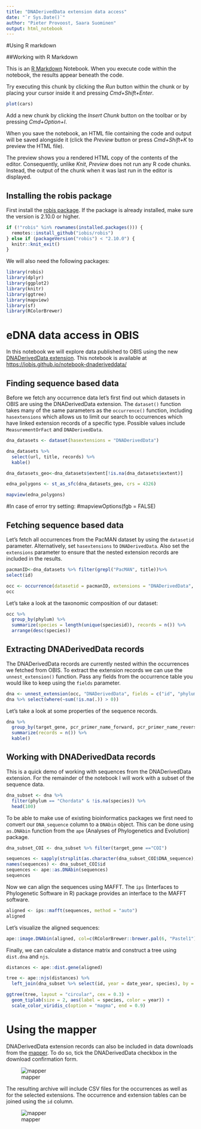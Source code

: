```yaml
---
title: "DNADerivedData extension data access"
date: "`r Sys.Date()`"
author: "Pieter Provoost, Saara Suominen"
output: html_notebook
---
```


#Using R markdown

##Working with R Markdown

This is an [R Markdown](http://rmarkdown.rstudio.com) Notebook. When you execute code within the notebook, the results appear beneath the code. 

Try executing this chunk by clicking the *Run* button within the chunk or by placing your cursor inside it and pressing *Cmd+Shift+Enter*. 

```r
plot(cars)
```

Add a new chunk by clicking the *Insert Chunk* button on the toolbar or by pressing *Cmd+Option+I*.

When you save the notebook, an HTML file containing the code and output will be saved alongside it (click the *Preview* button or press *Cmd+Shift+K* to preview the HTML file). 

The preview shows you a rendered HTML copy of the contents of the editor. Consequently, unlike *Knit*, *Preview* does not run any R code chunks. Instead, the output of the chunk when it was last run in the editor is displayed.


## Installing the robis package

First install the [robis package](https://github.com/iobis/robis). If the package is already installed, make sure the version is 2.10.0 or higher.

```r
if (!"robis" %in% rownames(installed.packages())) {
  remotes::install_github("iobis/robis")
} else if (packageVersion("robis") < "2.10.0") {
  knitr::knit_exit()
}

```

We will also need the following packages:


```r
library(robis)
library(dplyr)
library(ggplot2)
library(knitr)
library(ggtree)
library(mapview)
library(sf)
library(RColorBrewer)
```



# eDNA data access in OBIS

In this notebook we will explore data published to OBIS using the new [DNADerivedData extension](https://rs.gbif.org/extension/gbif/1.0/dna_derived_data_2021-07-05.xml). This notebook is available at [https://iobis.github.io/notebook-dnaderiveddata/](https://iobis.github.io/notebook-dnaderiveddata/)


## Finding sequence based data

Before we fetch any occurrence data let's first find out which datasets in OBIS are using the DNADerivedData extension. The `dataset()` function takes many of the same parameters as the `occurrence()` function, including `hasextensions` which allows us to limit our search to occurrences which have linked extension records of a specific type. Possible values include `MeasurementOrFact` and `DNADerivedData`.

```r
dna_datasets <- dataset(hasextensions = "DNADerivedData")

dna_datasets %>%
  select(url, title, records) %>%
  kable()
```

```r

dna_datasets_geo<-dna_datasets$extent[!is.na(dna_datasets$extent)]

edna_polygons <- st_as_sfc(dna_datasets_geo, crs = 4326)

mapview(edna_polygons)

```
#In case of error try setting: 
#mapviewOptions(fgb = FALSE)



## Fetching sequence based data

Let's fetch all occurrences from the PacMAN dataset by using the `datasetid` parameter. Alternatively, set `hasextensions` to `DNADerivedData`. Also set the `extensions` parameter to ensure that the nested extension records are included in the results.

```r
pacmanID<-dna_datasets %>% filter(grepl("PacMAN", title))%>%
select(id)

occ <- occurrence(datasetid = pacmanID, extensions = "DNADerivedData", wrims = T)
occ
```

Let's take a look at the taxonomic composition of our dataset:

```r
occ %>%
  group_by(phylum) %>%
  summarize(species = length(unique(speciesid)), records = n()) %>%
  arrange(desc(species))
```

## Extracting DNADerivedData records

The DNADerivedData records are currently nested within the occurrences we fetched from OBIS. To extract the extension records we can use the `unnest_extension()` function. Pass any fields from the occurrence table you would like to keep using the `fields` parameter.

```r
dna <- unnest_extension(occ, "DNADerivedData", fields = c("id", "phylum", "class", "order", "family", "genus", "species", "date_year"))
dna %>% select(where(~sum(!is.na(.)) > 0))
```

Let's take a look at some properties of the sequence records.

```r
dna %>%
  group_by(target_gene, pcr_primer_name_forward, pcr_primer_name_reverse) %>%
  summarize(records = n()) %>%
  kable()
```

## Working with DNADerivedData records

This is a quick demo of working with sequences from the DNADerivedData extension. For the remainder of the notebook I will work with a subset of the sequence data.

```r
dna_subset <- dna %>%
  filter(phylum == "Chordata" & !is.na(species)) %>%
  head(100)

```

To be able to make use of existing bioinformatics packages we first need to convert our `DNA_sequence` column to a `DNAbin` object. This can be done using `as.DNAbin` function from the `ape` (Analyses of Phylogenetics and Evolution) package.

```r

dna_subset_COI <- dna_subset %>% filter(target_gene =="COI")

sequences <- sapply(strsplit(as.character(dna_subset_COI$DNA_sequence), ""), tolower)
names(sequences) <- dna_subset_COI$id
sequences <- ape::as.DNAbin(sequences)
sequences

```

Now we can align the sequences using MAFFT. The `ips` (Interfaces to Phylogenetic Software in R) package provides an interface to the MAFFT software.

```r
aligned <- ips::mafft(sequences, method = "auto")
aligned
```

Let's visualize the aligned sequences:

```r
ape::image.DNAbin(aligned, col=c(RColorBrewer::brewer.pal(6, "Pastel1")), show.bases=T, show.labels=F, base.cex=0.4)
```

Finally, we can calculate a distance matrix and construct a tree using `dist.dna` and `njs`.

```r
distances <- ape::dist.gene(aligned)

tree <- ape::njs(distances) %>%
  left_join(dna_subset %>% select(id, year = date_year, species), by = c("label" = "id"))

ggtree(tree, layout = "circular", cex = 0.3) +
  geom_tiplab(size = 2, aes(label = species, color = year)) +
  scale_color_viridis_c(option = "magma", end = 0.9)

```

# Using the mapper

DNADerivedData extension records can also be included in data downloads from the [mapper](https://mapper.obis.org/). To do so, tick the DNADerivedData checkbox in the download confirmation form.

![mapper](images/mapper.png)

The resulting archive will include CSV files for the occurrences as well as for the selected extensions. The occurrence and extension tables can be joined using the `id` column.

![mapper](images/download.png)


